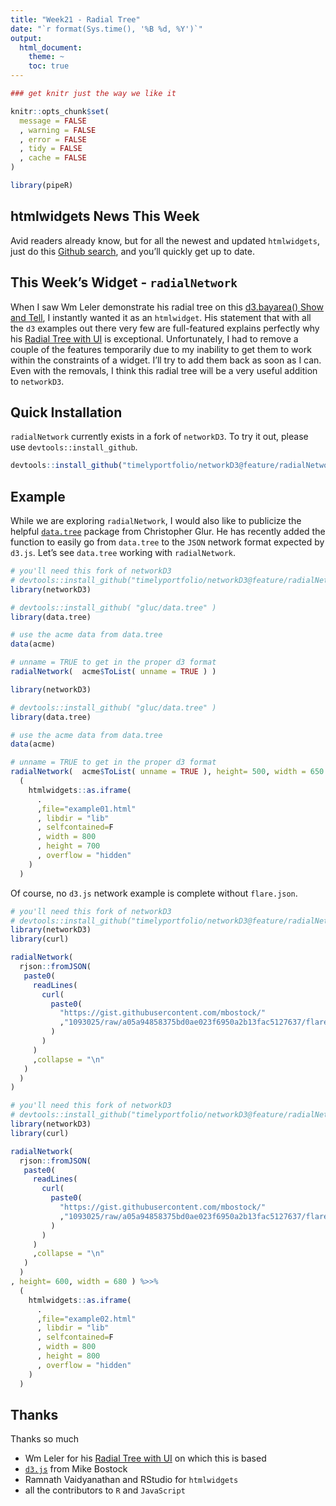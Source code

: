 ```yaml
---
title: "Week21 - Radial Tree"
date: "`r format(Sys.time(), '%B %d, %Y')`"
output:
  html_document:
    theme: ~
    toc: true
---
```


```r
### get knitr just the way we like it

knitr::opts_chunk$set(
  message = FALSE
  , warning = FALSE
  , error = FALSE
  , tidy = FALSE
  , cache = FALSE
)

library(pipeR)

```

## htmlwidgets News This Week

Avid readers already know, but for all the newest and updated `htmlwidgets`, just do this [Github search](https://github.com/search?o=desc&q=htmlwidgets&s=indexed&type=Code), and you'll quickly get up to date.

## This Week's Widget - `radialNetwork`

When I saw Wm Leler demonstrate his radial tree on this [d3.bayarea() Show and Tell](https://youtu.be/ewJdCnO9eQo?t=2m13s), I instantly wanted it as an `htmlwidget`.  His statement that with all the `d3` examples out there very few are full-featured explains perfectly why his [Radial Tree with UI](http://bl.ocks.org/wmleler/a734fb2bb3319a2cb386) is exceptional.  Unfortunately, I had to remove a couple of the features temporarily due to my inability to get them to work within the constraints of a widget.  I'll try to add them back as soon as I can.  Even with the removals, I think this radial tree will be a very useful addition to `networkD3`.

## Quick Installation

`radialNetwork` currently exists in a fork of `networkD3`.  To try it out, please use `devtools::install_github`.

```r
devtools::install_github("timelyportfolio/networkD3@feature/radialNetwork")
```

## Example

While we are exploring `radialNetwork`, I would also like to publicize the helpful [`data.tree`](https://github.com/gluc/data.tree) package from Christopher Glur.  He has recently added the function to easily go from `data.tree` to the `JSON` network format expected by `d3.js`.  Let's see `data.tree` working with `radialNetwork`.

```r
# you'll need this fork of networkD3
# devtools::install_github("timelyportfolio/networkD3@feature/radialNetwork")
library(networkD3)

# devtools::install_github( "gluc/data.tree" )
library(data.tree)

# use the acme data from data.tree
data(acme)

# unname = TRUE to get in the proper d3 format
radialNetwork(  acme$ToList( unname = TRUE ) )

```

```r
library(networkD3)

# devtools::install_github( "gluc/data.tree" )
library(data.tree)

# use the acme data from data.tree
data(acme)

# unname = TRUE to get in the proper d3 format
radialNetwork(  acme$ToList( unname = TRUE ), height= 500, width = 650 ) %>>%
  (
    htmlwidgets::as.iframe(
      .
      ,file="example01.html"
      , libdir = "lib"
      , selfcontained=F
      , width = 800
      , height = 700
      , overflow = "hidden"
    )
  )
```

Of course, no `d3.js` network example is complete without `flare.json`.

```r
# you'll need this fork of networkD3
# devtools::install_github("timelyportfolio/networkD3@feature/radialNetwork")
library(networkD3)
library(curl)

radialNetwork(
  rjson::fromJSON(
   paste0(
     readLines(
       curl(
         paste0(
           "https://gist.githubusercontent.com/mbostock/"
           ,"1093025/raw/a05a94858375bd0ae023f6950a2b13fac5127637/flare.json"
         )
       )
     )
     ,collapse = "\n"
   )
  )
)
```

```r
# you'll need this fork of networkD3
# devtools::install_github("timelyportfolio/networkD3@feature/radialNetwork")
library(networkD3)
library(curl)

radialNetwork(
  rjson::fromJSON(
   paste0(
     readLines(
       curl(
         paste0(
           "https://gist.githubusercontent.com/mbostock/"
           ,"1093025/raw/a05a94858375bd0ae023f6950a2b13fac5127637/flare.json"
         )
       )
     )
     ,collapse = "\n"
   )
  )
, height= 600, width = 680 ) %>>%
  (
    htmlwidgets::as.iframe(
      .
      ,file="example02.html"
      , libdir = "lib"
      , selfcontained=F
      , width = 800
      , height = 800
      , overflow = "hidden"
    )
  )
```

## Thanks

Thanks so much

- Wm Leler for his [Radial Tree with UI](http://bl.ocks.org/wmleler/a734fb2bb3319a2cb386) on which this is based
- [`d3.js`](http://d3js.org) from Mike Bostock
- Ramnath Vaidyanathan and RStudio for `htmlwidgets`
- all the contributors to `R` and `JavaScript`


